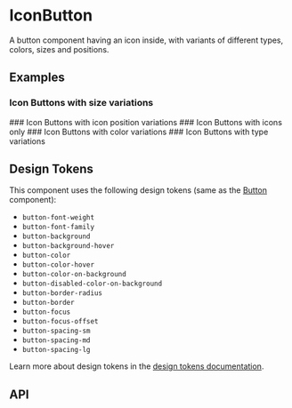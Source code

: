 
<Meta title="Docs/Components/Elements/IconButton" />

# IconButton
A button component having an icon inside, with variants of different types, colors, sizes and positions.

## Examples
### Icon Buttons with size variations
<Canvas of={IconButtonStories.IconAndTextSizes} />
### Icon Buttons with icon position variations
<Canvas of={IconButtonStories.IconAndTextPositions} />
### Icon Buttons with icons only
<Canvas of={IconButtonStories.IconOnly} />
### Icon Buttons with color variations
<Canvas of={IconButtonStories.IconButtonColors} />
### Icon Buttons with type variations
<Canvas sourceState="shown" of={IconButtonStories.IconButtonVariants} />


## Design Tokens
This component uses the following design tokens (same as the [Button](?path=/docs/docs-components-elements-button--docs) component):

- `button-font-weight`
- `button-font-family`
- `button-background`
- `button-background-hover`
- `button-color`
- `button-color-hover`
- `button-color-on-background`
- `button-disabled-color-on-background`
- `button-border-radius`
- `button-border`
- `button-focus`
- `button-focus-offset`
- `button-spacing-sm`
- `button-spacing-md`
- `button-spacing-lg`

Learn more about design tokens in the [design tokens documentation](?path=/story/docs-design-tokens-getting-started--page).

## API
<ArgsTable of={IconButton} />
